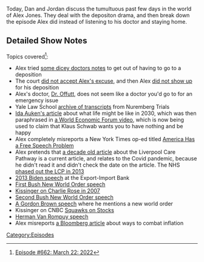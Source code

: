 {{Episode
    | title           = March 22, 2022
    | caption         = [https://knowledgefight.libsyn.com/662-march-22-2022 Listen to this episode on Libsyn]
    | episodeNumber   = 662
    | length          = 02:05:17
    | airDate         = March 25, 2022
    | coverageDate    = March 22, 2022
    | previousEpisode = [[661: March 17, 2022]]
    | nextEpisode     = [[663: July 24, 2003]]
}}

{{Stub}}

Today, Dan and Jordan discuss the tumultuous past few days in the world of Alex Jones. They deal with the depositon drama, and then break down the episode Alex did instead of listening to his doctor and staying home.

==Detailed Show Notes==

Topics covered<ref>[https://knowledgefight.com/research/2022/3/24/episode-662-march-22-2022 Episode #662: March 22: 2022]</ref>:

*Alex tried [https://civilinquiry.jud.ct.gov/DocumentInquiry/DocumentInquiry.aspx?DocumentNo=22444289 some dicey doctors notes] to get out of having to go to a deposition
*The court [https://civilinquiry.jud.ct.gov/DocumentInquiry/DocumentInquiry.aspx?DocumentNo=22444550 did not accept Alex's excuse], and then Alex [https://civilinquiry.jud.ct.gov/DocumentInquiry/DocumentInquiry.aspx?DocumentNo=22447435 did not show up] for his deposition
*Alex's doctor, [https://www.amyoffuttmd.com/faq/ Dr. Offutt], does not seem like a doctor you'd go to for an emergency issue
*Yale Law School [https://avalon.law.yale.edu/subject_menus/imt.asp archive of transcripts] from Nuremberg Trials
*[https://www.forbes.com/sites/worldeconomicforum/2016/11/10/shopping-i-cant-really-remember-what-that-is-or-how-differently-well-live-in-2030/?sh=c92962417350 Ida Auken's article] about what life might be like in 2030, which was then paraphrased in [https://www.weforum.org/agenda/2016/11/8-predictions-for-the-world-in-2030/ a World Economic Forum video], which is now being used to claim that Klaus Schwab wants you to have nothing and be happy
*Alex completely misreports a New York Times op-ed titled [https://www.nytimes.com/2022/03/18/opinion/cancel-culture-free-speech-poll.html America Has a Free Speech Problem]
*Alex pretends that [https://www.dailymail.co.uk/news/article-2223286/Hospitals-bribed-patients-pathway-death-Cash-incentive-NHS-trusts-meet-targets-Liverpool-Care-Pathway.html a decade old article] about the Liverpool Care Pathway is a current article, and relates to the Covid pandemic, because he didn't read it and didn't check the date on the article. The NHS [https://www.gov.uk/government/publications/review-of-liverpool-care-pathway-for-dying-patients phased out the LCP in 2013]
*[https://www.c-span.org/video/?311928-4%2Fvice-president-biden-us-global-economy 2013 Biden speech] at the Export-Import Bank
*[https://www.historyplace.com/speeches/bush-war.htm First Bush New World Order speech]
*[https://charlierose.com/videos/11218 Kissinger on Charlie Rose in 2007]
*[https://millercenter.org/the-presidency/presidential-speeches/march-6-1991-address-joint-session-congress-end-gulf-war Second Bush New World Order speech]
*[https://www.ukpol.co.uk/gordon-brown-2007-speech-to-government-leaders-forum-europe/ A Gordon Brown speech] where he mentions a new world order
*Kissinger on CNBC [https://www.youtube.com/watch?v=mbyEW_Jdj-U Squawks on Stocks]
*[https://www.cvce.eu/content/publication/2014/11/10/b3930a34-920f-420b-870f-ada796ec2b9c/publishable_en.pdf Herman Van Rompuy speech]
*Alex misreports [https://www.bloomberg.com/opinion/articles/2022-03-13/inflation-stings-most-for-those-earning-under-300-000 a Bloomberg article] about ways to combat inflation

[[Category:Episodes]]
